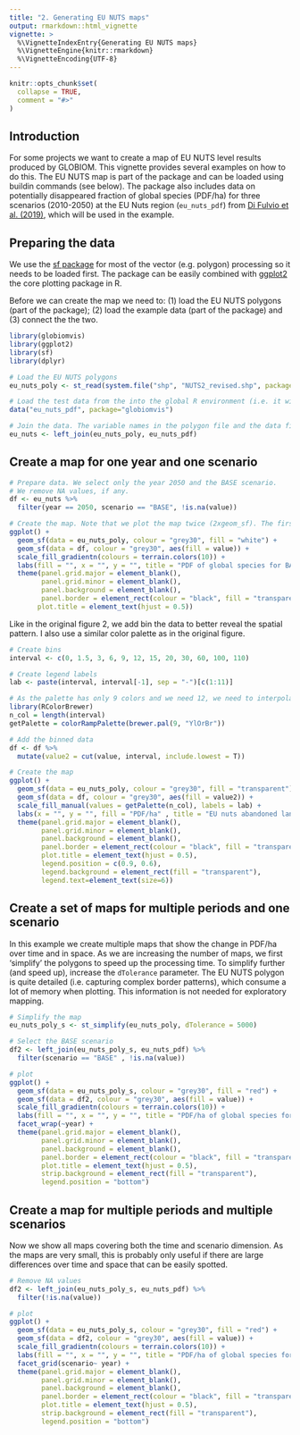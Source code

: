 ```yaml
---
title: "2. Generating EU NUTS maps"
output: rmarkdown::html_vignette
vignette: >
  %\VignetteIndexEntry{Generating EU NUTS maps}
  %\VignetteEngine{knitr::rmarkdown}
  %\VignetteEncoding{UTF-8}
---
```


```r
knitr::opts_chunk$set(
  collapse = TRUE,
  comment = "#>"
)
```

## Introduction

For some projects we want to create a map of EU NUTS level results produced by GLOBIOM. This vignette provides several examples on how to do this. The EU NUTS map is part of the package and can be loaded using buildin commands (see below). The package also includes data on potentially disappeared fraction of global species (PDF/ha) for three scenarios (2010-2050) at the EU Nuts region (`eu_nuts_pdf`) from [Di Fulvio et al. (2019)](https://www.sciencedirect.com/science/article/pii/S0048969718333941?via%3Dihub), which will be used in the example.


## Preparing the data

We use the [sf package](https://cran.r-project.org/web/packages/sf/index.html) for most of the vector (e.g. polygon) processing so it needs to be loaded first. The package can be easily combined with [ggplot2](https://cran.r-project.org/web/packages/ggplot2/index.html) the core plotting package in R.

Before we can create the map we need to: (1) load the EU NUTS polygons (part of the package); (2) load the example data (part of the package) and (3) connect the the two.


```r
library(globiomvis)
library(ggplot2)
library(sf)
library(dplyr)

# Load the EU NUTS polygons
eu_nuts_poly <- st_read(system.file("shp", "NUTS2_revised.shp", package = "globiomvis"))

# Load the test data from the into the global R environment (i.e. it will display in RStudio so you can see it)
data("eu_nuts_pdf", package="globiomvis")

# Join the data. The variable names in the polygon file and the data file are the same (NUTS2) so they are automatically linked. Note that the order is important because otherwise the polygon format will be lost.
eu_nuts <- left_join(eu_nuts_poly, eu_nuts_pdf)

```


## Create a map for one year and one scenario

```r
# Prepare data. We select only the year 2050 and the BASE scenario.
# We remove NA values, if any.
df <- eu_nuts %>%
  filter(year == 2050, scenario == "BASE", !is.na(value))

# Create the map. Note that we plot the map twice (2xgeom_sf). The first call ensures that the full map is depicted (with background color white). As we used a filter, it is possible we removed polygons for which data was not available, which would otherwise be dropped.
ggplot() +
  geom_sf(data = eu_nuts_poly, colour = "grey30", fill = "white") +
  geom_sf(data = df, colour = "grey30", aes(fill = value)) +
  scale_fill_gradientn(colours = terrain.colors(10)) +
  labs(fill = "", x = "", y = "", title = "PDF of global species for BASE scenario, 2050") +
  theme(panel.grid.major = element_blank(),
        panel.grid.minor = element_blank(),
        panel.background = element_blank(),
        panel.border = element_rect(colour = "black", fill = "transparent"),
       plot.title = element_text(hjust = 0.5))
```

Like in the original figure 2, we add bin the data to better reveal the spatial pattern. I also use a similar color palette as in the original figure.


```r
# Create bins
interval <- c(0, 1.5, 3, 6, 9, 12, 15, 20, 30, 60, 100, 110)

# Create legend labels
lab <- paste(interval, interval[-1], sep = "-")[c(1:11)]

# As the palette has only 9 colors and we need 12, we need to interpolate additional colors.
library(RColorBrewer)
n_col = length(interval)
getPalette = colorRampPalette(brewer.pal(9, "YlOrBr"))

# Add the binned data
df <- df %>%
  mutate(value2 = cut(value, interval, include.lowest = T))

# Create the map
ggplot() +
  geom_sf(data = eu_nuts_poly, colour = "grey30", fill = "transparent") +
  geom_sf(data = df, colour = "grey30", aes(fill = value2)) +
  scale_fill_manual(values = getPalette(n_col), labels = lab) +
  labs(x = "", y = "", fill = "PDF/ha" , title = "EU nuts abandoned land for 2050") +
  theme(panel.grid.major = element_blank(),
        panel.grid.minor = element_blank(),
        panel.background = element_blank(),
        panel.border = element_rect(colour = "black", fill = "transparent"),
        plot.title = element_text(hjust = 0.5),
        legend.position = c(0.9, 0.6),
        legend.background = element_rect(fill = "transparent"),
        legend.text=element_text(size=6))
```


## Create a set of maps for multiple periods and one scenario

In this example we create multiple maps that show the change in PDF/ha over time and in space. As we are increasing the number of maps, we first 'simplify' the polygons to speed up the processing time. To simplify further (and speed up), increase the `dTolerance` parameter. The EU NUTS polygon is quite detailed (i.e. capturing complex border patterns), which consume a lot of memory when plotting. This information is not needed for exploratory mapping.


```r

# Simplify the map
eu_nuts_poly_s <- st_simplify(eu_nuts_poly, dTolerance = 5000)

# Select the BASE scenario
df2 <- left_join(eu_nuts_poly_s, eu_nuts_pdf) %>%
  filter(scenario == "BASE" , !is.na(value))

# plot
ggplot() +
  geom_sf(data = eu_nuts_poly_s, colour = "grey30", fill = "red") +
  geom_sf(data = df2, colour = "grey30", aes(fill = value)) +
  scale_fill_gradientn(colours = terrain.colors(10)) +
  labs(fill = "", x = "", y = "", title = "PDF/ha of global species for 2010-2050") +
  facet_wrap(~year) +
  theme(panel.grid.major = element_blank(),
        panel.grid.minor = element_blank(),
        panel.background = element_blank(),
        panel.border = element_rect(colour = "black", fill = "transparent"),
        plot.title = element_text(hjust = 0.5),
        strip.background = element_rect(fill = "transparent"),
        legend.position = "bottom")

```


## Create a map for multiple periods and multiple scenarios

Now we show all maps covering both the time and scenario dimension. As the maps are very small, this is probably only useful if there are large differences over time and space that can be easily spotted.


```r

# Remove NA values
df2 <- left_join(eu_nuts_poly_s, eu_nuts_pdf) %>%
  filter(!is.na(value))

# plot
ggplot() +
  geom_sf(data = eu_nuts_poly_s, colour = "grey30", fill = "red") +
  geom_sf(data = df2, colour = "grey30", aes(fill = value)) +
  scale_fill_gradientn(colours = terrain.colors(10)) +
  labs(fill = "", x = "", y = "", title = "PDF/ha of global species for 2010-2050") +
  facet_grid(scenario~ year) +
  theme(panel.grid.major = element_blank(),
        panel.grid.minor = element_blank(),
        panel.background = element_blank(),
        panel.border = element_rect(colour = "black", fill = "transparent"),
        plot.title = element_text(hjust = 0.5),
        strip.background = element_rect(fill = "transparent"),
        legend.position = "bottom")

```
